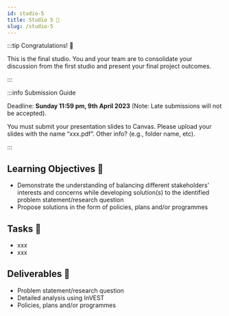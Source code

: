 ```yaml
---
id: studio-5
title: Studio 5 🎤
slug: /studio-5
---
```





<StudioType type="presentation"/>

:::tip Congratulations! 🎉 

This is the final studio. You and your team are to consolidate your discussion from the first studio and present your final project outcomes.

:::

:::info Submission Guide

Deadline: **Sunday 11:59 pm, 9th April 2023** (Note: Late submissions will not be accepted).

You must submit your presentation slides to Canvas. Please upload your slides with the name “xxx.pdf”. Other info? (e.g., folder name, etc).

:::

## Learning Objectives 🎯
- Demonstrate the understanding of balancing different stakeholders’ interests and concerns while developing solution(s) to the identified problem statement/research question
- Propose solutions in the form of policies, plans and/or programmes

## Tasks 🔨
- xxx
- xxx

## Deliverables 📂
- Problem statement/research question
- Detailed analysis using InVEST
- Policies, plans and/or programmes


